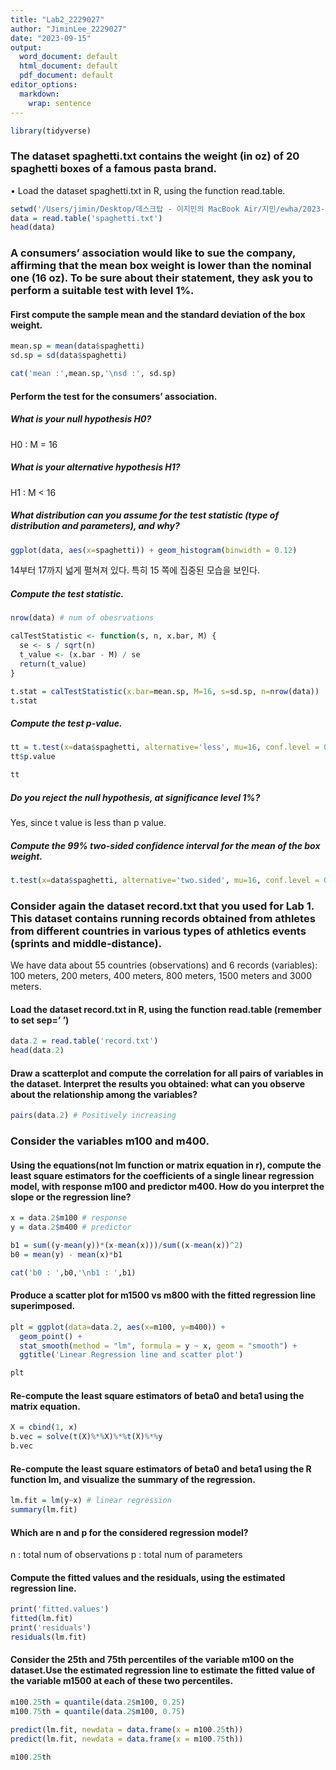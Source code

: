 ```yaml
---
title: "Lab2_2229027"
author: "JiminLee_2229027"
date: "2023-09-15"
output:
  word_document: default
  html_document: default
  pdf_document: default
editor_options:
  markdown:
    wrap: sentence
---
```


```r
library(tidyverse)
```

### The dataset spaghetti.txt contains the weight (in oz) of 20 spaghetti boxes of a famous pasta brand.

• Load the dataset spaghetti.txt in R, using the function read.table.

```r
setwd('/Users/jimin/Desktop/데스크탑 - 이지민의 MacBook Air/지민/ewha/2023-2/Regression/week2')
data = read.table('spaghetti.txt')
head(data)
```

### A consumers' association would like to sue the company, affirming that the mean box weight is lower than the nominal one (16 oz). To be sure about their statement, they ask you to perform a suitable test with level 1%.

#### First compute the sample mean and the standard deviation of the box weight.

```r
mean.sp = mean(data$spaghetti)
sd.sp = sd(data$spaghetti)

cat('mean :',mean.sp,'\nsd :', sd.sp)
```

#### Perform the test for the consumers' association.

##### What is your null hypothesis H0?

H0 : M = 16

##### What is your alternative hypothesis H1?

H1 : M \< 16

##### What distribution can you assume for the test statistic (type of distribution and parameters), and why?

```r
ggplot(data, aes(x=spaghetti)) + geom_histogram(binwidth = 0.12)
```

14부터 17까지 넓게 펼쳐져 있다.
특히 15 쪽에 집중된 모습을 보인다.

##### Compute the test statistic.

```r
nrow(data) # num of obesrvations
```

```r
calTestStatistic <- function(s, n, x.bar, M) {
  se <- s / sqrt(n)
  t_value <- (x.bar - M) / se
  return(t_value)
}

t.stat = calTestStatistic(x.bar=mean.sp, M=16, s=sd.sp, n=nrow(data))
t.stat
```

##### Compute the test p-value.

```r
tt = t.test(x=data$spaghetti, alternative='less', mu=16, conf.level = 0.99)
tt$p.value
```

```r
tt
```

##### Do you reject the null hypothesis, at significance level 1%?

Yes, since t value is less than p value.

##### Compute the 99% two-sided confidence interval for the mean of the box weight.

```r
t.test(x=data$spaghetti, alternative='two.sided', mu=16, conf.level = 0.99)$conf.int
```

### Consider again the dataset record.txt that you used for Lab 1. This dataset contains running records obtained from athletes from different countries in various types of athletics events (sprints and middle-distance).

We have data about 55 countries (observations) and 6 records (variables): 100 meters, 200 meters, 400 meters, 800 meters, 1500 meters and 3000 meters.

#### Load the dataset record.txt in R, using the function read.table (remember to set sep=' ')

```r
data.2 = read.table('record.txt')
head(data.2)
```

#### Draw a scatterplot and compute the correlation for all pairs of variables in the dataset. Interpret the results you obtained: what can you observe about the relationship among the variables?

```r
pairs(data.2) # Positively increasing
```

### Consider the variables m100 and m400.

#### Using the equations(not lm function or matrix equation in r), compute the least square estimators for the coefficients of a single linear regression model, with response m100 and predictor m400. How do you interpret the slope or the regression line?

```r
x = data.2$m100 # response
y = data.2$m400 # predictor

b1 = sum((y-mean(y))*(x-mean(x)))/sum((x-mean(x))^2)
b0 = mean(y) - mean(x)*b1

cat('b0 : ',b0,'\nb1 : ',b1)

```

#### Produce a scatter plot for m1500 vs m800 with the fitted regression line superimposed.

```r
plt = ggplot(data=data.2, aes(x=m100, y=m400)) + 
  geom_point() + 
  stat_smooth(method = "lm", formula = y ~ x, geom = "smooth") + 
  ggtitle('Linear Regression line and scatter plot')

plt
```

#### Re-compute the least square estimators of beta0 and beta1 using the matrix equation.

```r
X = cbind(1, x)
b.vec = solve(t(X)%*%X)%*%t(X)%*%y
b.vec
```

#### Re-compute the least square estimators of beta0 and beta1 using the R function lm, and visualize the summary of the regression.

```r
lm.fit = lm(y~x) # linear regression
summary(lm.fit)
```

#### Which are n and p for the considered regression model?

n : total num of observations p : total num of parameters

#### Compute the fitted values and the residuals, using the estimated regression line.

```r
print('fitted.values')
fitted(lm.fit)
print('residuals')
residuals(lm.fit)
```

#### Consider the 25th and 75th percentiles of the variable m100 on the dataset.Use the estimated regression line to estimate the fitted value of the variable m1500 at each of these two percentiles.

```r
m100.25th = quantile(data.2$m100, 0.25)
m100.75th = quantile(data.2$m100, 0.75)

predict(lm.fit, newdata = data.frame(x = m100.25th))
predict(lm.fit, newdata = data.frame(x = m100.75th))
```

```r
m100.25th
```

